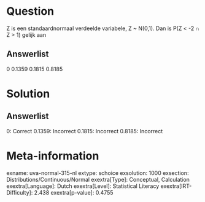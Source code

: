 Question
========

Z is een standaardnormaal verdeelde variabele, Z \~ N(0,1). Dan is P(Z
\< -2 ∩ Z \> 1) gelijk aan

Answerlist
----------

0
0.1359
0.1815
0.8185

Solution
========

Answerlist
----------

0: Correct
0.1359: Incorrect
0.1815: Incorrect
0.8185: Incorrect

Meta-information
================
exname: uva-normal-315-nl
extype: schoice
exsolution: 1000
exsection: Distributions/Continuous/Normal
exextra[Type]: Conceptual, Calculation
exextra[Language]: Dutch
exextra[Level]: Statistical Literacy
exextra[IRT-Difficulty]: 2.438
exextra[p-value]: 0.4755

